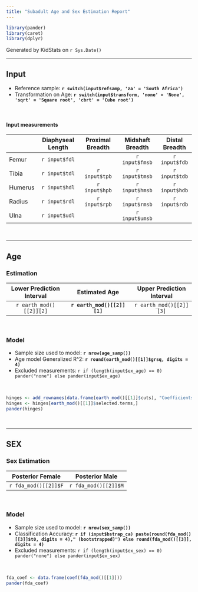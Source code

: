 ```yaml
---
title: "Subadult Age and Sex Estimation Report"
---
```


```r
library(pander)
library(caret)
library(dplyr)
```

Generated by KidStats on `r Sys.Date()`

----

## Input

- Reference sample: **`r switch(input$refsamp, 'za' = 'South Africa')`**
- Transformation on Age: **`r switch(input$transform, 'none' = 'None', 'sqrt' = 'Square root', 'cbrt' = 'Cube root')`**

<br>

#### Input measurements

|           | Diaphyseal Length | Proximal Breadth | Midshaft Breadth | Distal Breadth |
| :-------- | :---------------: | :--------------: | :--------------: | :------------: |
|   Femur   |   `r input$fdl`   |                  |  `r input$fmsb`  |  `r input$fdb` |
|   Tibia   |   `r input$tdl`   |   `r input$tpb`  |  `r input$tmsb`  |  `r input$tdb` |
|   Humerus |   `r input$hdl`   |   `r input$hpb`  |  `r input$hmsb`  |  `r input$hdb` |
|   Radius  |   `r input$rdl`   |   `r input$rpb`  |  `r input$rmsb`  |  `r input$rdb` |
|   Ulna    |   `r input$udl`   |                  |  `r input$umsb`  |                |

<br>

----

## Age

### Estimation

| Lower Prediction Interval |         Estimated Age        |  Upper Prediction Interval |
| :-----------------------: | :--------------------------: | :------------------------: |
|  `r earth_mod()[[2]][2]`  | **`r earth_mod()[[2]][1]`**  |   `r earth_mod()[[2]][3]`  |

<br>

### Model

- Sample size used to model: **`r nrow(age_samp())`**
- Age model Generalized R^2: **`r round(earth_mod()[[1]]$grsq, digits = 4)`**
- Excluded measurements: `r if (length(input$ex_age) == 0) pander("none") else pander(input$ex_age)`

<br>


```r
hinges <- add_rownames(data.frame(earth_mod()[[1]]$cuts), "Coefficients")
hinges <- hinges[earth_mod()[[1]]$selected.terms,]
pander(hinges)
```

<br>

----

## SEX

### Sex Estimation

|   Posterior Female   |    Posterior Male    |
| :------------------: | :------------------: |
| `r fda_mod()[[2]]$F` | `r fda_mod()[[2]]$M` |

<br>

### Model

- Sample size used to model: **`r nrow(sex_samp())`**
- Classification Accuracy: **`r if (input$bstrap_ca) paste(round(fda_mod()[[3]]$t0, digits = 4)," (bootstrapped)") else round(fda_mod()[[3]], digits = 4)`**
- Excluded measurements: `r if (length(input$ex_sex) == 0) pander("none") else pander(input$ex_sex)`

<br>

```r
fda_coef <- data.frame(coef(fda_mod()[[1]]))
pander(fda_coef)
```
